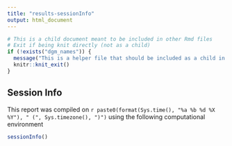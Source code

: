 ```yaml
---
title: "results-sessionInfo"
output: html_document
---
```


```r
# This is a child document meant to be included in other Rmd files
# Exit if being knit directly (not as a child)
if (!exists("dgm_names")) {
  message("This is a helper file that should be included as a child in other Rmd documents.")
  knitr::knit_exit()
}
```

## Session Info

This report was compiled on `r paste0(format(Sys.time(), "%a %b %d %X %Y"), " (", Sys.timezone(), ")")` using the following computational environment

```r
sessionInfo()
```


